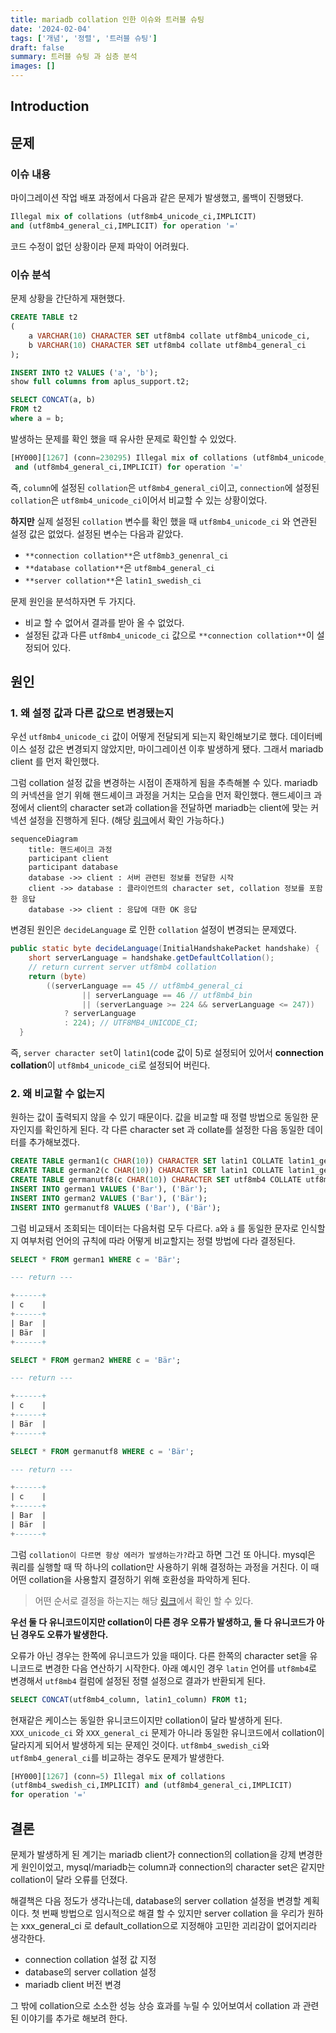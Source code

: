 ```yaml
---
title: mariadb collation 인한 이슈와 트러블 슈팅
date: '2024-02-04'
tags: ['개념', '정렬', '트러블 슈팅']
draft: false
summary: 트러블 슈팅 과 심층 분석
images: []
---
```


## Introduction

<TOCInline toc={props.toc} exclude="Introduction" />

## 문제

### 이슈 내용

마이그레이션 작업 배포 과정에서 다음과 같은 문제가 발생했고, 롤백이 진행됐다.

```sql
Illegal mix of collations (utf8mb4_unicode_ci,IMPLICIT)
and (utf8mb4_general_ci,IMPLICIT) for operation '='
```

코드 수정이 없던 상황이라 문제 파악이 어려웠다.

### 이슈 분석

문제 상황을 간단하게 재현했다.

```sql
CREATE TABLE t2
(
    a VARCHAR(10) CHARACTER SET utf8mb4 collate utf8mb4_unicode_ci,
    b VARCHAR(10) CHARACTER SET utf8mb4 collate utf8mb4_general_ci
);

INSERT INTO t2 VALUES ('a', 'b');
show full columns from aplus_support.t2;

SELECT CONCAT(a, b)
FROM t2
where a = b;
```

발생하는 문제를 확인 했을 때 유사한 문제로 확인할 수 있었다.

```sql
[HY000][1267] (conn=230295) Illegal mix of collations (utf8mb4_unicode_ci,IMPLICIT)
 and (utf8mb4_general_ci,IMPLICIT) for operation '='
```

즉, `column`에  설정된 `collation`은 `utf8mb4_general_ci`이고, `connection`에 설정된 `collation`은 `utf8mb4_unicode_ci`이어서 비교할 수 있는 상황이었다.

**하지만** 실제 설정된 `collation` 변수를 확인 했을 때 `utf8mb4_unicode_ci` 와 연관된 설정 값은 없었다. 설정된 변수는 다음과 같았다.

- `**connection collation**`은 `utf8mb3_genenral_ci`
- `**database collation**`은 `utf8mb4_general_ci`
- `**server collation**`은 `latin1_swedish_ci`

문제 원인을 분석하자면 두 가지다.

- 비교 할 수 없어서 결과를 받아 올 수 없었다.
- 설정된 값과 다른 `utf8mb4_unicode_ci` 값으로 `**connection collation**`이 설정되어 있다.

## 원인

### 1. 왜 설정 값과 다른 값으로 변경됐는지

우선 `utf8mb4_unicode_ci` 값이 어떻게 전달되게 되는지 확인해보기로 했다. 데이터베이스 설정 값은 변경되지 않았지만, 마이그레이션 이후 발생하게 됐다. 그래서 mariadb client 를 먼저 확인했다.

그럼 collation 설정 값을 변경하는 시점이 존재하게 됨을 추측해볼 수 있다. mariadb의 커넥션을 얻기 위해 핸드셰이크 과정을 거치는 모습을 먼저 확인했다. 핸드셰이크 과정에서 client의 character set과 collation을 전달하면 mariadb는 client에 맞는 커넥션 설정을 진행하게 된다. (해당 [링크](https://mariadb.com/kb/en/connection/#initial-handshake-packet)에서 확인 가능하다.)

```mermaid
sequenceDiagram
	title: 핸드셰이크 과정
	participant client
	participant database
	database ->> client : 서버 관련된 정보를 전달한 시작
	client ->> database : 클라이언트의 character set, collation 정보를 포함한 응답
	database ->> client : 응답에 대한 OK 응답

```

변경된 원인은 `decideLanguage` 로 인한 `collation` 설정이 변경되는 문제였다.

```java
public static byte decideLanguage(InitialHandshakePacket handshake) {
    short serverLanguage = handshake.getDefaultCollation();
    // return current server utf8mb4 collation
    return (byte)
        ((serverLanguage == 45 // utf8mb4_general_ci
                || serverLanguage == 46 // utf8mb4_bin
                || (serverLanguage >= 224 && serverLanguage <= 247))
            ? serverLanguage
            : 224); // UTF8MB4_UNICODE_CI;
  }
```

즉, `server character set`이 `latin1`(code 값이 5)로 설정되어 있어서 **connection collation**이 `utf8mb4_unicode_ci`로 설정되어 버린다.

### 2. 왜 비교할 수 없는지

원하는 값이 출력되지 않을 수 있기 때문이다. 값을 비교할 때 정렬 방법으로 동일한 문자인지를 확인하게 된다. 각 다른 character set 과 collate를 설정한 다음 동일한 데이터를 추가해보겠다.

```sql
CREATE TABLE german1(c CHAR(10)) CHARACTER SET latin1 COLLATE latin1_german1_ci;
CREATE TABLE german2(c CHAR(10)) CHARACTER SET latin1 COLLATE latin1_german2_ci;
CREATE TABLE germanutf8(c CHAR(10)) CHARACTER SET utf8mb4 COLLATE utf8mb4_unicode_ci;
INSERT INTO german1 VALUES ('Bar'), ('Bär');
INSERT INTO german2 VALUES ('Bar'), ('Bär');
INSERT INTO germanutf8 VALUES ('Bar'), ('Bär');
```

그럼 비교돼서 조회되는 데이터는 다음처럼 모두 다르다. `a`와 `ä` 를 동일한 문자로 인식할지 여부처럼 언어의 규칙에 따라 어떻게 비교할지는 정렬 방법에 다라 결정된다.

```sql
SELECT * FROM german1 WHERE c = 'Bär';

--- return ---

+------+
| c    |
+------+
| Bar  |
| Bär  |
+------+

SELECT * FROM german2 WHERE c = 'Bär';

--- return ---

+------+
| c    |
+------+
| Bär  |
+------+

SELECT * FROM germanutf8 WHERE c = 'Bär';

--- return ---

+------+
| c    |
+------+
| Bar  |
| Bär  |
+------+
```

그럼 `collation이 다르면 항상 에러가 발생하는가?`라고 하면 그건 또 아니다. mysql은 쿼리를 실행할 때 딱 하나의 collation만 사용하기 위해 결정하는 과정을 거친다. 이 때 어떤 collation을 사용할지 결정하기 위해 호환성을 파악하게 된다.

> 어떤 순서로 결정을 하는지는 해당 [링크](https://dev.mysql.com/doc/refman/8.0/en/charset-collation-coercibility.html)에서 확인 할 수 있다.

**우선 둘 다 유니코드이지만 collation이 다른 경우 오류가 발생하고,  둘 다 유니코드가 아닌 경우도 오류가 발생한다.**

오류가 아닌 경우는 한쪽에 유니코드가 있을 때이다. 다른 한쪽의 character set을 유니코드로 변경한 다음 연산하기 시작한다. 아래 예시인 경우 `latin` 언어를 `utf8mb4`로 변경해서 `utf8mb4` 컬럼에 설정된 정렬 설정으로 결과가 반환되게 된다.

```sql
SELECT CONCAT(utf8mb4_column, latin1_column) FROM t1;
```

현재같은 케이스는 동일한 유니코드이지만 collation이 달라 발생하게 된다. `XXX_unicode_ci` 와 `XXX_general_ci` 문제가 아니라 동일한 유니코드에서 collation이 달라지게 되어서 발생하게 되는 문제인 것이다. `utf8mb4_swedish_ci`와 `utf8mb4_general_ci`를 비교하는 경우도 문제가 발생한다.

```sql
[HY000][1267] (conn=5) Illegal mix of collations
(utf8mb4_swedish_ci,IMPLICIT) and (utf8mb4_general_ci,IMPLICIT)
for operation '='
```

## 결론

문제가 발생하게 된 계기는 mariadb client가 connection의 collation을 강제 변경한 게 원인이었고, mysql/mariadb는 column과 connection의 character set은 같지만 collation이 달라 오류를 던졌다.

해결책은 다음 정도가 생각나는데, database의 server collation 설정을 변경할 계획이다. 첫 번째 방법으로 임시적으로 해결 할 수 있지만 server collation 을 우리가 원하는 xxx_general_ci 로 default_collation으로 지정해야 고민한 괴리감이 없어지리라 생각한다.

- connection collation 설정 값 지정
- database의 server collation 설정
- mariadb client 버전 변경

그 밖에 collation으로 소소한 성능 상승 효과를 누릴 수 있어보여서 collation 과 관련된 이야기를 추가로 해보려 한다.